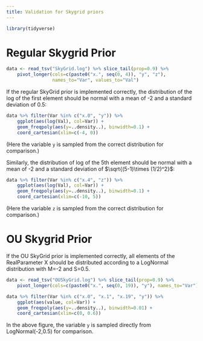 ```yaml
---
title: Validation for Skygrid priors
---
```


```r
library(tidyverse)
```

# Regular Skygrid Prior

```r
data <- read_tsv("SkyGrid.log") %>% slice_tail(prop=0.9) %>%
    pivot_longer(cols=c(paste0("x.", seq(0, 4)), "y", "z"),
                 names_to="Var", values_to="Val")
```

If the regular SkyGrid prior is implemented correctly, the distribution
of the log of the first element should be normal with a mean of -2 and
a standard deviation of 0.5:

```r
data %>% filter(Var %in% c("x.0", "y")) %>%
    ggplot(aes(log(Val), col=Var)) +
    geom_freqpoly(aes(y=..density..), binwidth=0.1) +
    coord_cartesian(xlim=c(-4, 0))
```

(Here the variable `y` is sampled from the correct distribution for comparison.)

Similarly, the distribution of log of the 5th element should be normal with
a mean of -2 and a standard deviation of $\sqrt{(5-1)\times (1/2)^2}$:

```r
data %>% filter(Var %in% c("x.4", "z")) %>%
    ggplot(aes(log(Val), col=Var)) +
    geom_freqpoly(aes(y=..density..), binwidth=0.1) +
    coord_cartesian(xlim=c(-10, 5))
```

(Here the variable `z` is sampled from the correct distribution for comparison.)

# OU Skygrid Prior

If the OU SkyGrid prior is implemented correctly, all elements of the
RealParameter X should be distributed according to a LogNormal distribution
with M=-2 and S=0.5.

```r
data <- read_tsv("OUSkyGrid.log") %>% slice_tail(prop=0.9) %>%
    pivot_longer(cols=c(paste0("x.", seq(0, 19)), "y"), names_to="Var")

data %>% filter(Var %in% c("x.0", "x.1", "x.19", "y")) %>%
    ggplot(aes(value, col=Var)) +
    geom_freqpoly(aes(y=..density..), binwidth=0.01) +
    coord_cartesian(xlim=c(0, 0.6))
```

In the above figure, the variable `y` is sampled directly from LogNormal(-2,0.5) for
comparison.
